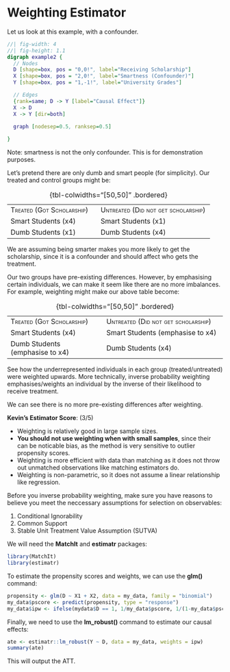 # Weighting Estimator

Let us look at this example, with a confounder.

::: center-graph
```dot
//| fig-width: 4
//| fig-height: 1.1
digraph example2 {
  // Nodes
  D [shape=box, pos = "0,0!", label="Receiving Scholarship"]
  X [shape=box, pos = "2,0!", label="Smartness (Confounder)"]
  Y [shape=box, pos = "1,-1!", label="University Grades"]

  // Edges
  {rank=same; D -> Y [label="Causal Effect"]}
  X -> D
  X -> Y [dir=both]
  
  graph [nodesep=0.5, ranksep=0.5]

}
```
:::

::: small
Note: smartness is not the only confounder. This is for demonstration purposes.
:::

Let's pretend there are only dumb and smart people (for simplicity). Our treated and control groups might be:

|                                         |                                                   |
|-----------------------------------------|---------------------------------------------------|
| [Treated (Got Scholarship)]{.smallcaps} | [Untreated (Did not get scholarship)]{.smallcaps} |
| Smart Students (x4)                     | Smart Students (x1)                               |
| Dumb Students (x1)                      | Dumb Students (x4)                                |

: {tbl-colwidths="\[50,50\]" .bordered}

::: small
We are assuming being smarter makes you more likely to get the scholarship, since it is a confounder and should affect who gets the treatment.
:::

Our two groups have pre-existing differences. However, by emphasising certain individuals, we can make it seem like there are no more imbalances. For example, weighting might make our above table become:

|                                         |                                                   |
|-----------------------------------------|---------------------------------------------------|
| [Treated (Got Scholarship)]{.smallcaps} | [Untreated (Did not get scholarship)]{.smallcaps} |
| Smart Students (x4)                     | Smart Students (emphasise to x4)                  |
| Dumb Students (emphasise to x4)         | Dumb Students (x4)                                |

: {tbl-colwidths="\[50,50\]" .bordered}

::: small
See how the underrepresented individuals in each group (treated/untreated) were weighted upwards. More technically, inverse probability weighting emphasises/weights an individual by the inverse of their likelihood to receive treatment.
:::

We can see there is no more pre-existing differences after weighting.

::: {.callout-note appearance="minimal"}
<div>

**Kevin's Estimator Score**: <i class="fas fa-star"></i><i class="fas fa-star"></i><i class="fas fa-star"></i><i class="far fa-star"></i><i class="far fa-star"></i> (3/5)

-   Weighting is relatively good in large sample sizes.
-   **You should not use weighting when with small samples**, since their can be noticable bias, as the method is very sensitive to outlier propensity scores.
-   Weighting is more efficient with data than matching as it does not throw out unmatched observations like matching estimators do.
-   Weighting is non-parametric, so it does not assume a linear relationship like regression.

</div>
:::

Before you inverse probability weighting, make sure you have reasons to believe you meet the neccessary assumptions for selection on observables:

1.  Conditional Ignorability
2.  Common Support
3.  Stable Unit Treatment Value Assumption (SUTVA)

We will need the **MatchIt** and **estimatr** packages:

```r
library(MatchIt)
library(estimatr)
```

To estimate the propensity scores and weights, we can use the **glm()** command:

```r
propensity <- glm(D ~ X1 + X2, data = my_data, family = "binomial")
my_data$pscore <- predict(propensity, type = "response")
my_data$ipw <- ifelse(mydata$D == 1, 1/my_data$pscore, 1/(1-my_data$pscore))
```

Finally, we need to use the **lm_robust()** command to estimate our causal effects:

```r
ate <- estimatr::lm_robust(Y ~ D, data = my_data, weights = ipw)
summary(ate)
```

This will output the ATT.

